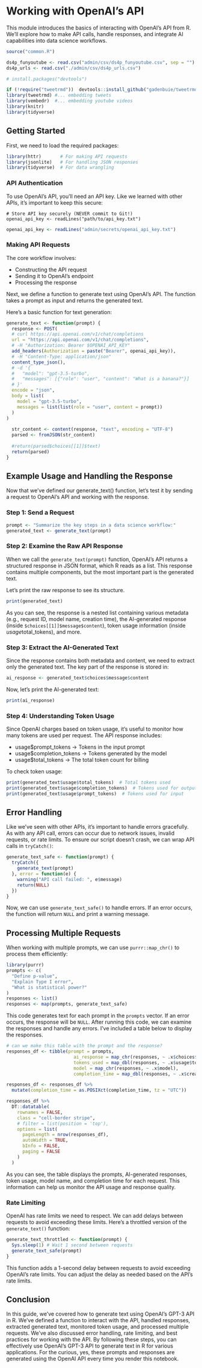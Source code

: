 # Working with OpenAI's API

This module introduces the basics of interacting with OpenAI's API from R. We'll explore how to make API calls, handle responses, and integrate AI capabilities into data science workflows.

```r
source("common.R")

ds4p_funyoutube <- read.csv("admin/csv/ds4p_funyoutube.csv", sep = "")
ds4p_urls <- read.csv("./admin/csv/ds4p_urls.csv")

# install.packages("devtools")

if (!require("tweetrmd"))  devtools::install_github("gadenbuie/tweetrmd")
library(tweetrmd) #... embedding tweets
library(vembedr)  #... embedding youtube videos
library(knitr)
library(tidyverse)
```


## Getting Started

First, we need to load the required packages:

```r
library(httr)       # For making API requests 
library(jsonlite)   # For handling JSON responses
library(tidyverse)  # For data wrangling
```

### API Authentication

To use OpenAI's API, you'll need an API key. Like we learned with other APIs, it's important to keep this secure:

```
# Store API key securely (NEVER commit to Git!)
openai_api_key <- readLines("path/to/api_key.txt")
```

```r
openai_api_key <- readLines("admin/secrets/openai_api_key.txt")
```

### Making API Requests

The core workflow involves:

- Constructing the API request
- Sending it to OpenAI's endpoint
- Processing the response

Next, we define a function to generate text using OpenAI's API. The function takes a prompt as input and returns the generated text.

Here's a basic function for text generation:


```r
generate_text <- function(prompt) {
  response <- POST(
  # curl https://api.openai.com/v1/chat/completions 
  url = "https://api.openai.com/v1/chat/completions", 
  # -H "Authorization: Bearer $OPENAI_API_KEY"
  add_headers(Authorization = paste("Bearer", openai_api_key)),
  # -H "Content-Type: application/json"
  content_type_json(),
  # -d '{
  #   "model": "gpt-3.5-turbo",
  #   "messages": [{"role": "user", "content": "What is a banana?"}] 
  # }'
  encode = "json",
  body = list(
    model = "gpt-3.5-turbo",
    messages = list(list(role = "user", content = prompt))
  )
)
  
  str_content <- content(response, "text", encoding = "UTF-8")
  parsed <- fromJSON(str_content)
  
  #return(parsed$choices[[1]]$text)
  return(parsed)
}
```


## Example Usage and Handling the Response

Now that we’ve defined our generate_text() function, let’s test it by sending a request to OpenAI’s API and working with the response.

### Step 1: Send a Request

```r
prompt <- "Summarize the key steps in a data science workflow:"
generated_text <- generate_text(prompt)

```

### Step 2: Examine the Raw API Response


When we call the `generate_text(prompt)` function, OpenAI's API returns a structured response in JSON format, which R reads as a list. This response contains multiple components, but the most important part is the generated text.

Let's print the raw response to see its structure. 
```r

print(generated_text)

```

As you can see, the response is a nested list containing various metadata (e.g., request ID, model name, creation time), the AI-generated response (inside `$choices[[1]]$message$content`), token usage information (inside $usage$total_tokens), and more.

### Step 3: Extract the AI-Generated Text

Since the response contains both metadata and content, we need to extract only the generated text. The key part of the response is stored in:

```r

ai_response <- generated_text$choices$message$content

```

Now, let's print the AI-generated text:

```r

print(ai_response)

```

### Step 4: Understanding Token Usage

Since OpenAI charges based on token usage, it's useful to monitor how many tokens are used per request. The API response includes:

- usage$prompt_tokens → Tokens in the input prompt
- usage$completion_tokens → Tokens generated by the model
- usage$total_tokens → The total token count for billing

To check token usage:

```r
print(generated_text$usage$total_tokens)  # Total tokens used
print(generated_text$usage$completion_tokens)  # Tokens used for output
print(generated_text$usage$prompt_tokens)  # Tokens used for input
```


## Error Handling

Like we've seen with other APIs, it's important to handle errors gracefully. As with any API call, errors can occur due to network issues, invalid requests, or rate limits. To ensure our script doesn’t crash, we can wrap API calls in `tryCatch()`:

```r
generate_text_safe <- function(prompt) {
  tryCatch({
    generate_text(prompt)
  }, error = function(e) {
    warning("API call failed: ", e$message)
    return(NULL)
  })
}
```

Now, we can use `generate_text_safe()` to handle errors. If an error occurs, the function will return `NULL` and print a warning message.

## Processing Multiple Requests

When working with multiple prompts, we can use `purrr::map_chr()` to process them efficiently:


```r
library(purrr)
prompts <- c(
  "Define p-value",
  "Explain Type I error",
  "What is statistical power?"
)
responses <- list()
responses <- map(prompts, generate_text_safe)

```

This code generates text for each prompt in the `prompts` vector. If an error occurs, the response will be `NULL`. After running this code, we can examine the responses and handle any errors. I've included a table below to display the responses.

```r
# can we make this table with the prompt and the response?
responses_df <- tibble(prompt = prompts, 
                         ai_response = map_chr(responses, ~ .x$choices$message$content),
                         tokens_used = map_dbl(responses, ~ .x$usage$total_tokens),
                         model = map_chr(responses, ~ .x$model),
                         completion_time = map_dbl(responses, ~ .x$created))

responses_df <- responses_df %>%
  mutate(completion_time = as.POSIXct(completion_time, tz = "UTC"))

responses_df %>%
  DT::datatable(
    rownames = FALSE,
    class = "cell-border stripe",
    # filter = list(position = 'top'),
    options = list(
      pageLength = nrow(responses_df),
      autoWidth = TRUE,
      bInfo = FALSE,
      paging = FALSE
    )
  )
```
As you can see, the table displays the prompts, AI-generated responses, token usage, model name, and completion time for each request. This information can help us monitor the API usage and response quality.


### Rate Limiting

OpenAI has rate limits we need to respect. We can add delays between requests to avoid exceeding these limits. Here's a throttled version of the `generate_text()` function:

```r
generate_text_throttled <- function(prompt) {
  Sys.sleep(1) # Wait 1 second between requests
  generate_text_safe(prompt)
}
```

This function adds a 1-second delay between requests to avoid exceeding OpenAI's rate limits. You can adjust the delay as needed based on the API's rate limits.

## Conclusion

In this guide, we've covered how to generate text using OpenAI's GPT-3 API in R. We've defined a function to interact with the API, handled responses, extracted generated text, monitored token usage, and processed multiple requests. We've also discussed error handling, rate limiting, and best practices for working with the API. By following these steps, you can effectively use OpenAI's GPT-3 API to generate text in R for various applications. For the curious, yes, these prompts and responses are generated using the OpenAI API every time you render this notebook.

